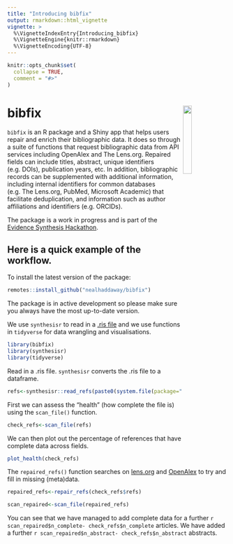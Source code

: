 ```yaml
---
title: "Introducing bibfix"
output: rmarkdown::html_vignette
vignette: >
  %\VignetteIndexEntry{Introducing_bibfix}
  %\VignetteEngine{knitr::rmarkdown}
  %\VignetteEncoding{UTF-8}
---
```


```r
knitr::opts_chunk$set(
  collapse = TRUE,
  comment = "#>"
)
```

# bibfix <img src="bibfix hex.png" align="right" width="20%"/>

`bibfix` is an R package and a Shiny app that helps users repair and enrich their bibliographic data. It does so through a suite of functions that request bibliographic data from API services including OpenAlex and The Lens.org. Repaired fields can include titles, abstract, unique identifiers (e.g. DOIs), publication years, etc. In addition, bibliographic records can be supplemented with additional information, including internal identifiers for common databases (e.g. The Lens.org, PubMed, Microsoft Academic) that facilitate deduplication, and information such as author affiliations and identifiers (e.g. ORCIDs).

The package is a work in progress and is part of the <a href="https://www.eshackathon.org/" target="_blank">Evidence Synthesis Hackathon</a>.

## Here is a quick example of the workflow.

To install the latest version of the package:

```r
remotes::install_github("nealhaddaway/bibfix")
```

The package is in active development so please make sure you always have the most up-to-date version. 

We use `synthesisr` to read in a [.ris file](https://en.wikipedia.org/wiki/RIS_(file_format)) and we use functions in `tidyverse` for data wrangling and visualisations.

```r
library(bibfix)
library(synthesisr)
library(tidyverse)
```

Read in a .ris file. `synthesisr` converts the .ris file to a dataframe. 

```r
refs<-synthesisr::read_refs(paste0(system.file(package="bibfix"),"/shiny-examples/bibfix/www/references.ris"))
```

First we can assess the "health" (how complete the file is) using the `scan_file()` function. 

```r
check_refs<-scan_file(refs)     
```

We can then plot out the percentage of references that have complete data across fields. 

```r
plot_health(check_refs) 
```

The `repaired_refs()` function searches on [lens.org](lens.org) and [OpenAlex](https://openalex.org/) to try and fill in missing (meta)data. 

```r
repaired_refs<-repair_refs(check_refs$refs)                      
```

```r
scan_repaired<-scan_file(repaired_refs)

```
You can see that we have managed to add complete data for a further `r scan_repaired$n_complete- check_refs$n_complete` articles. We have added a further `r scan_repaired$n_abstract- check_refs$n_abstract` abstracts.
